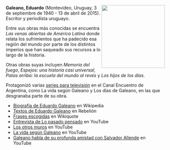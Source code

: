 <noinclude>{{header|1=Eduardo Galeano}}</noinclude>

<a href="https://commons.wikimedia.org/wiki/File:Eduardo_Galeano_%28Feria_del_Libro_de_Madrid,_31_de_mayo_de_2008%29.jpg"><img src="../images/eduardo-galeano.jpg" width="200px" align="right" /></a>

'''Galeano, Eduardo''' (Montevideo, Uruguay, 3 de septiembre de 1940 - 13 de abril de 2015). Escritor y periodista uruguayo.

Entre sus obras más conocidas se encuentra <i>Las venas abiertas de América Latina</i> donde relata los sufrimientos que ha padecido esa región del mundo por parte de los distintos imperios que han saqueado sus recursos a lo largo de la historia.

Otras obras suyas incluyen ''Memoria del fuego'', ''Espejos: una historia casi universal'', ''Patas arriba: la escuela del mundo al revés'' y ''Los hijos de los días''.

Protagonizó varias [http://www.encuentro.gov.ar/sitios/encuentro/programas/?tag_id=70576 series para televisión] en el Canal Encuentro de Argentina, como La vida según Galeano y Los días de Galeano, en las que desgranaba parte de su obra.

<ul>
    <li>[https://es.wikipedia.org/wiki/Eduardo_Galeano Biografía de Eduardo Galeano] en Wikipedia</li>
    <li>[http://www.rebelion.org/mostrar.php?tipo=5&id=Eduardo%20Galeano&inicio=0 Textos de Eduardo Galeano] en Rebelión</li>
    <li>[https://es.wikiquote.org/wiki/Eduardo_Galeano Frases escogidas] en Wikiquote</li>
    <li>[https://www.youtube.com/watch?v=Xj0PeqzEqCc Entrevista de Lo pasado pensado] en YouTube</li>
    <li>[https://www.youtube.com/watch?v=aUHUJmX5ujI Los otros muros] en YouTube</li>
    <li>[https://www.youtube.com/results?search_query=%22la+vida+segun+galeano%22 La vida según Galeano] en YouTube</li>
    <li>[https://www.youtube.com/watch?v=jUd_IMm-tFQ Galeano habla de su profunda amistad con Salvador Allende] en YouTube</li>
</ul>

<noinclude>{{footer}}</noinclude>
